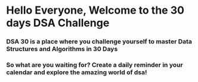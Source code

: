 # Hello Everyone, Welcome to the 30 days DSA Challenge

### DSA 30 is a place where you challenge yourself to master Data Structures and Algorithms in 30 Days

### So what are you waiting for? Create a daily reminder in your calendar and explore the amazing world of dsa!
